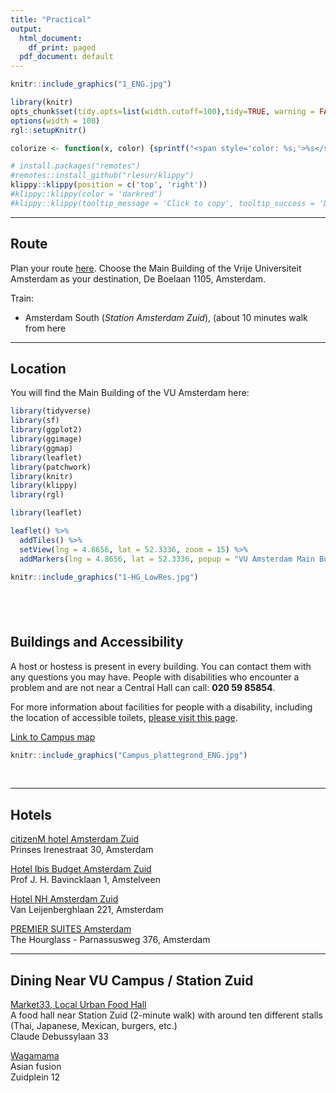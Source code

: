 ```yaml
---
title: "Practical"
output:
  html_document:
    df_print: paged
  pdf_document: default
---
```


```r
knitr::include_graphics("1_ENG.jpg")
```

```{=html}
<!---
https://stackoverflow.com/questions/30110377/saving-leaflet-output-as-html
--->
```
```r
library(knitr)
opts_chunk$set(tidy.opts=list(width.cutoff=100),tidy=TRUE, warning = FALSE, message = FALSE,comment = "#>", cache=TRUE, class.source=c("test"), class.output=c("test2"), cache.lazy = FALSE)
options(width = 100) 
rgl::setupKnitr()

colorize <- function(x, color) {sprintf("<span style='color: %s;'>%s</span>", color, x) }

```

```r
# install.packages("remotes")
#remotes::install_github("rlesur/klippy")
klippy::klippy(position = c('top', 'right'))
#klippy::klippy(color = 'darkred')
#klippy::klippy(tooltip_message = 'Click to copy', tooltip_success = 'Done')
```

------------------------------------------------------------------------

## Route

Plan your route [here](https://maps.app.goo.gl/2DGq2o79JUx8Rbmr5). Choose the Main Building of the Vrije Universiteit Amsterdam as your destination, De Boelaan 1105, Amsterdam.

Train:

-   Amsterdam South (*Station Amsterdam Zuid*), (about 10 minutes walk from here

------------------------------------------------------------------------

## Location

You will find the Main Building of the VU Amsterdam here:

```r

library(tidyverse)
library(sf)
library(ggplot2)
library(ggimage)
library(ggmap)
library(leaflet)
library(patchwork)
library(knitr)
library(klippy)
library(rgl)

```

```r
library(leaflet)

leaflet() %>%
  addTiles() %>%
  setView(lng = 4.8656, lat = 52.3336, zoom = 15) %>%
  addMarkers(lng = 4.8656, lat = 52.3336, popup = "VU Amsterdam Main Building")

```

```r
knitr::include_graphics("1-HG_LowRes.jpg")
```

<br> 
------------------------------------------------------------------------

## Buildings and Accessibility

A host or hostess is present in every building. You can contact them with any questions you may have.
People with disabilities who encounter a problem and are not near a Central Hall can call: **020 59 85854**.

For more information about facilities for people with a disability, including the location of accessible toilets,
[please visit this page](https://vu.nl/en/about-vu/more-about/facilities-for-people-with-a-disability).

[Link to Campus map](https://vu.nl/en/about-vu/more-about/vu-campus-map)
<br>

```r
knitr::include_graphics("Campus_plattegrond_ENG.jpg")
```
 
<br>

------------------------------------------------------------------------

## Hotels

[citizenM hotel Amsterdam Zuid](https://www.citizenm.com/nl/hotels/europa/amsterdam/zuid-hotel?utm_source=google&utm_medium=cpc&utm_campaign=o:NL-m:CM-ch:SEA-ph:ALWON-l:NL-cat:HT-ct:BRAND-dco:NL-r:D-cit:AMSTERDAM-h:ALL&gad_source=1&gad_campaignid=16101105357&gclid=CjwKCAjw_pDBBhBMEiwAmY02Npl9SkdxYdkvgWoxq33e2hNKledtl-BhJvMiPNx2Rb6VtKbF4GoX3BoCoB0QAvD_BwE) <br>
Prinses Irenestraat 30, Amsterdam

[Hotel Ibis Budget Amsterdam Zuid](https://all.accor.com/hotel/A3P2/index.nl.shtml) <br>
Prof J. H. Bavincklaan 1, Amstelveen

[Hotel NH Amsterdam Zuid](https://www.nh-hotels.com/en/hotel/nh-amsterdam-zuid?campid=8435708&utm_campaign=nh_hotel&utm_source=google&utm_medium=cpc&utm_id=22343106421&utm_source_platform=sa360&gclsrc=aw.ds&gad_source=1&gad_campaignid=22343106421&gclid=CjwKCAjw_pDBBhBMEiwAmY02NriPEjw6PAyOizslYFsyqsSnj_ZM0KErS66xFf4sFOJRsP4wcuL1MxoCdvkQAvD_BwE) <br>
Van Leijenberghlaan 221, Amsterdam

[PREMIER SUITES Amsterdam](https://www.premiersuiteseurope.com/nl/locaties/nederland/amsterdam/serviced-apartments-amsterdam) <br>
The Hourglass - Parnassusweg 376, Amsterdam

------------------------------------------------------------------------

## Dining Near VU Campus / Station Zuid

[Market33, Local Urban Food Hall](https://market33.nl/nl/) <br>
A food hall near Station Zuid (2-minute walk) with around ten different stalls (Thai, Japanese, Mexican, burgers, etc.) <br>
Claude Debussylaan 33

[Wagamama](https://www.wagamama.nl/restaurants/zuidplein) <br>
Asian fusion <br>
Zuidplein 12

